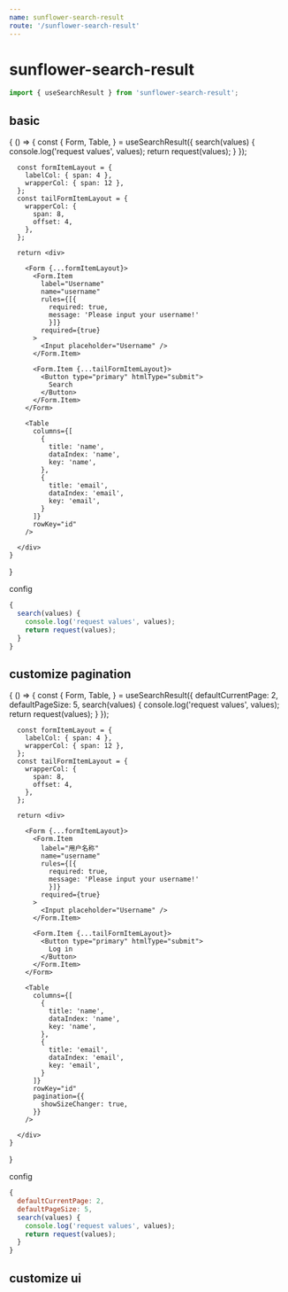 ```yaml
---
name: sunflower-search-result
route: '/sunflower-search-result'
---
```



# sunflower-search-result

```jsx
import { useSearchResult } from 'sunflower-search-result';
```

## basic



<Playground>
  {
    () => {
      const {
        Form,
        Table,
      } = useSearchResult({
        search(values) {
          console.log('request values', values);
          return request(values);
        }
      });

      const formItemLayout = {
        labelCol: { span: 4 },
        wrapperCol: { span: 12 },
      };
      const tailFormItemLayout = {
        wrapperCol: {
          span: 8,
          offset: 4,
        },
      };

      return <div>

        <Form {...formItemLayout}>
          <Form.Item
            label="Username"
            name="username"
            rules={[{ 
              required: true,
              message: 'Please input your username!' 
              }]}
            required={true}
          >
            <Input placeholder="Username" />
          </Form.Item>

          <Form.Item {...tailFormItemLayout}>
            <Button type="primary" htmlType="submit">
              Search
            </Button>
          </Form.Item>
        </Form>

        <Table
          columns={[
            {
              title: 'name',
              dataIndex: 'name',
              key: 'name',
            },
            {
              title: 'email',
              dataIndex: 'email',
              key: 'email',
            }
          ]}
          rowKey="id"
        />
    
      </div>
    }
  }
</Playground>

config
```js
{
  search(values) {
    console.log('request values', values);
    return request(values);
  }
}
```


## customize pagination

<Playground>
  {
    () => {
      const {
        Form,
        Table,
      } = useSearchResult({
        defaultCurrentPage: 2,
        defaultPageSize: 5,
        search(values) {
          console.log('request values', values);
          return request(values);
        }
      });

      const formItemLayout = {
        labelCol: { span: 4 },
        wrapperCol: { span: 12 },
      };
      const tailFormItemLayout = {
        wrapperCol: {
          span: 8,
          offset: 4,
        },
      };

      return <div>

        <Form {...formItemLayout}>
          <Form.Item
            label="用户名称"
            name="username"
            rules={[{ 
              required: true,
              message: 'Please input your username!' 
              }]}
            required={true}
          >
            <Input placeholder="Username" />
          </Form.Item>

          <Form.Item {...tailFormItemLayout}>
            <Button type="primary" htmlType="submit">
              Log in
            </Button>
          </Form.Item>
        </Form>

        <Table
          columns={[
            {
              title: 'name',
              dataIndex: 'name',
              key: 'name',
            },
            {
              title: 'email',
              dataIndex: 'email',
              key: 'email',
            }
          ]}
          rowKey="id"
          pagination={{
            showSizeChanger: true,
          }}
        />
    
      </div>
    }
  }
</Playground>

config
```js
{
  defaultCurrentPage: 2,
  defaultPageSize: 5,
  search(values) {
    console.log('request values', values);
    return request(values);
  }
}
```

## customize ui

